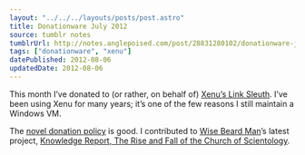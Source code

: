 ```yaml
---
layout: "../../../layouts/posts/post.astro"
title: Donationware July 2012
source: tumblr notes
tumblrUrl: http://notes.anglepoised.com/post/28831280102/donationware-july-2012
tags: ["donationware", "xenu"]
datePublished: 2012-08-06
updatedDate: 2012-08-06
---
```


This month I’ve donated to (or rather, on behalf of) [Xenu’s Link Sleuth](http://home.snafu.de/tilman/xenulink.html). I’ve been using Xenu for many years; it’s one of the few reasons I still maintain a Windows VM.

The [novel donation policy](http://home.snafu.de/tilman/xenulink.html#donation) is good. I contributed to [Wise Beard Man](http://en.wikipedia.org/wiki/Mark_Bunker)’s latest project, [Knowledge Report, The Rise and Fall of the Church of Scientology](http://www.indiegogo.com/knowledgereport).
